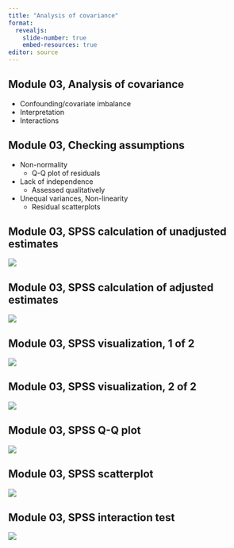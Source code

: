 ```yaml
---
title: "Analysis of covariance"
format: 
  revealjs:
    slide-number: true
    embed-resources: true
editor: source
---
```


## Module 03, Analysis of covariance

-   Confounding/covariate imbalance
-   Interpretation
-   Interactions

## Module 03, Checking assumptions

-   Non-normality
    -   Q-Q plot of residuals
-   Lack of independence
    -   Assessed qualitatively
-   Unequal variances, Non-linearity
    -   Residual scatterplots
    

## Module 03, SPSS calculation of unadjusted estimates

![](../module03/images/housing-analysis-10.png)

## Module 03, SPSS calculation of adjusted estimates

![](../module03/images/housing-analysis-12.png)

## Module 03, SPSS visualization, 1 of 2

![](../module03/images/housing-analysis-13.png)

## Module 03, SPSS visualization, 2 of 2

![](../module03/images/housing-analysis-14.png)

## Module 03, SPSS Q-Q plot

![](../module03/images/housing-analysis-15.png)

::: notes

:::

## Module 03, SPSS scatterplot

![](../module03/images/housing-analysis-16.png)

::: notes

:::

## Module 03, SPSS interaction test

![](../module03/images/housing-analysis-17.png)

::: notes

:::

